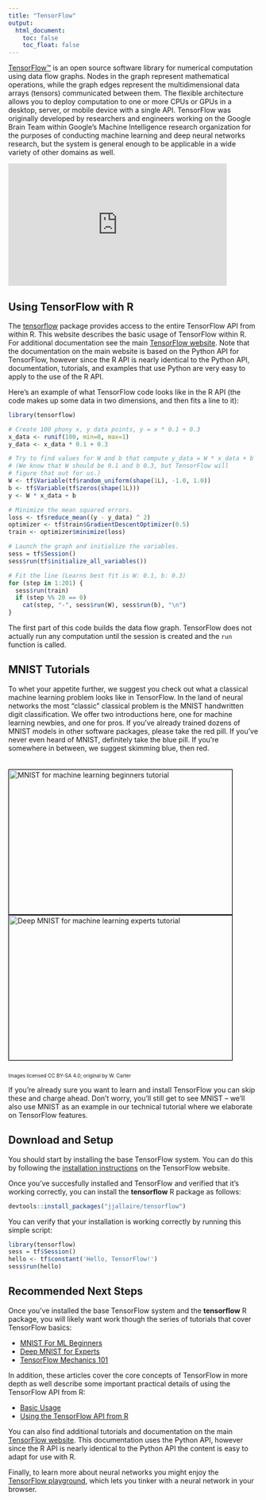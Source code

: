 ```yaml
---
title: "TensorFlow"
output: 
  html_document:
    toc: false
    toc_float: false
---
```


<div class="row">

<div class="col-md-6">

[TensorFlow™](https://tensorflow.org) is an open source software library for numerical computation using data flow graphs. Nodes in the graph represent mathematical operations, while the graph edges represent the multidimensional data arrays (tensors) communicated between them. The flexible architecture allows you to deploy computation to one or more CPUs or GPUs in a desktop, server, or mobile device with a single API. TensorFlow was originally developed by researchers and engineers working on the Google Brain Team within Google's Machine Intelligence research organization for the purposes of conducting machine learning and deep neural networks research, but the system is general enough to be applicable in a wide variety of other domains as well.

</div>

<div class="col-md-6">
<iframe id="video" src="https://www.youtube.com/embed/oZikw5k_2FM" frameborder="0" allowfullscreen width="440" height="246"></iframe>
</div>

</div>

## Using TensorFlow with R

The [tensorflow](https://github.com/jjallaire/tensorflow) package provides access to the entire TensorFlow API from within R. This website describes the basic usage of TensorFlow within R. For additional documentation see the main [TensorFlow website](https://www.tensorflow.org). Note that the documentation on the main website is based on the Python API for TensorFlow, however since the R API is nearly identical to the Python API, documentation, tutorials, and examples that use Python are very easy to apply to the use of the R API.

Here's an example of what TensorFlow code looks like in the R API (the code makes up some data in two dimensions, and then fits a line to it):

```r
library(tensorflow)

# Create 100 phony x, y data points, y = x * 0.1 + 0.3
x_data <- runif(100, min=0, max=1)
y_data <- x_data * 0.1 + 0.3

# Try to find values for W and b that compute y_data = W * x_data + b
# (We know that W should be 0.1 and b 0.3, but TensorFlow will
# figure that out for us.)
W <- tf$Variable(tf$random_uniform(shape(1L), -1.0, 1.0))
b <- tf$Variable(tf$zeros(shape(1L)))
y <- W * x_data + b

# Minimize the mean squared errors.
loss <- tf$reduce_mean((y - y_data) ^ 2)
optimizer <- tf$train$GradientDescentOptimizer(0.5)
train <- optimizer$minimize(loss)

# Launch the graph and initialize the variables.
sess = tf$Session()
sess$run(tf$initialize_all_variables())

# Fit the line (Learns best fit is W: 0.1, b: 0.3)
for (step in 1:201) {
  sess$run(train)
  if (step %% 20 == 0)
    cat(step, "-", sess$run(W), sess$run(b), "\n")
}
```

The first part of this code builds the data flow graph.  TensorFlow does not actually run any computation until the session is created and the `run` function is called.

## MNIST Tutorials

To whet your appetite further, we suggest you check out what a classical machine learning problem looks like in TensorFlow.  In the land of neural networks the most "classic" classical problem is the MNIST handwritten digit classification.  We offer two introductions here, one for machine learning newbies, and one for pros. If you've already trained dozens of MNIST models in other software packages, please take the red pill.  If you've never even heard of MNIST, definitely take the blue pill.  If you're somewhere in between, we suggest skimming blue, then red.

<div style="width:100%; margin:auto; margin-bottom:10px; margin-top:20px; display: flex; flex-direction: row">
 <a href="tutorial_mnist_beginners.html" title="MNIST for ML Beginners tutorial">
   <img width=450 height=291 style="flex-grow:1; flex-shrink:1; border: 1px solid black;" src="images/blue_pill.png" alt="MNIST for machine learning beginners tutorial" />
 </a>
 <a href="tutorial_mnist_pros.html" title="Deep MNIST for ML Experts tutorial">
   <img width=450 height=291 style="flex-grow:1; flex-shrink:1; border: 1px solid black;" src="images/red_pill.png" alt="Deep MNIST for machine learning experts tutorial" />
 </a>
</div>
<p style="font-size:10px;">Images licensed CC BY-SA 4.0; original by W. Carter</p>

If you're already sure you want to learn and install TensorFlow you can skip these and charge ahead.  Don't worry, you'll still get to see MNIST -- we'll also use MNIST as an example in our technical tutorial where we elaborate on TensorFlow features.

## Download and Setup 

You should start by installing the base TensorFlow system. You can do this by following the [installation instructions](https://www.tensorflow.org/get_started/os_setup.html#download-and-setup) on the TensorFlow website.

Once you've succesfully installed and TensorFlow and verified that it's working correctly, you can install the **tensorflow** R package as follows:

```r
devtools::install_packages("jjallaire/tensorflow")
```

You can verify that your installation is working correctly by running this simple script:

```r
library(tensorflow)
sess = tf$Session()
hello <- tf$constant('Hello, TensorFlow!')
sess$run(hello)
```

## Recommended Next Steps

Once you've installed the base TensorFlow system and the **tensorflow** R package, you will likely want work though the series of tutorials that cover TensorFlow basics:

* [MNIST For ML Beginners](tutorial_mnist_beginners.html)
* [Deep MNIST for Experts](tutorial_mnist_pros.html)
* [TensorFlow Mechanics 101](tutorial_tensorflow_mechanics.html)

In addition, these articles cover the core concepts of TensorFlow in more depth as well describe some important practical details of using the TensorFlow API from R:

* [Basic Usage](basic_usage.html)
* [Using the TensorFlow API from R](using_tensorflow_api.html)

You can also find additional tutorials and documentation on the main [TensorFlow website](https://tensorflow.org). This documentation uses the Python API, however since the R API is nearly identical to the Python API the content is easy to adapt for use with R.

Finally, to learn more about neural networks you might enjoy the [TensorFlow playground](http://playground.tensorflow.org), which lets you tinker with a neural network in your browser.
